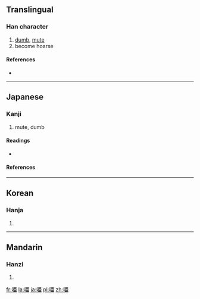 {{also|啞}}
==Translingual==

===Han character===
{{Han char|rn=30|rad=口|as=07|sn=10|four=|canj=口一中一 (RMLM), X口一中一 (XRMLM)}}

# [[dumb]], [[mute]]
# become hoarse

====References====
* {{Han ref|kx=0193.051|dkj=03743|dj=0413.130|hdz=10626.100|uh=5516|ud=21782}}

----

==Japanese==
{{ja-forms|[[唖]]|[[哑]]|[[啞]]|}}

===Kanji===
{{ja-kanji|grade=9|rs=口07}}

# mute, dumb

====Readings====
* {{ja-readings|kanon=[[あ]] (a), [[あく]] (aku)|goon=[[え]] (e)、[[やく]] (yaku)|kun=[[おし]] (oshi)}}

====References====
{{ja-kref
|ku= 1602
|shift= 88a0
|jis= 3022
|euc= B0A2
|freq= ''not ranked''
|nelson= 939
|newnelson= 795
|halpern= ''not listed''
|kld= ''not listed''
|heisig= 2958
|tuttle= 3d8.3
}}

----

==Korean==

===Hanja===
{{ko-hanja|hangeul=아|rv=a|mr=a}}

# {{defn|Korean|sort=口07}}

----

==Mandarin==

===Hanzi===
{{cmn-hanzi|pin=[[yǎ]] ([[ya3]])|wg=ya<sup>3</sup>}}

# {{defn|Mandarin|sort=口07}}

[[fr:唖]]
[[la:唖]]
[[ja:唖]]
[[pl:唖]]
[[zh:唖]]